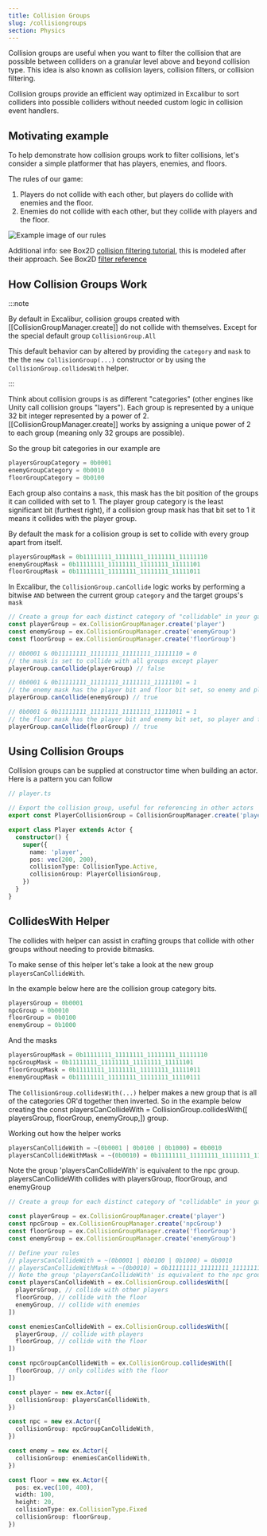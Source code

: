 ```yaml
---
title: Collision Groups
slug: /collisiongroups
section: Physics
---
```


Collision groups are useful when you want to filter the collision that are possible between colliders
on a granular level above and beyond collision type. This idea is also known as collision layers, collision filters, or collision filtering.

Collision groups provide an efficient way optimized in Excalibur to sort colliders into possible colliders without needed custom logic in collision event handlers.

## Motivating example

To help demonstrate how collision groups work to filter collisions, let's consider a simple platformer that has players, enemies, and floors.

The rules of our game:

1. Players do not collide with each other, but players do collide with enemies and the floor.
2. Enemies do not collide with each other, but they collide with players and the floor.

![Example image of our rules](collision-filtering.jpg)

Additional info: see Box2D [collision filtering tutorial](https://www.iforce2d.net/b2dtut/collision-filtering), this is modeled after their approach. See Box2D [filter reference](https://box2d.org/documentation/structb2_filter.html)

## How Collision Groups Work

:::note

By default in Excalibur, collision groups created with [[CollisionGroupManager.create]] do not collide with themselves. Except for the special default group `CollisionGroup.All`

This default behavior can by altered by providing the `category` and `mask` to the the `new CollisionGroup(...)` constructor or by using the `CollisionGroup.collidesWith` helper.

:::

Think about collision groups is as different "categories" (other engines like Unity call collision groups "layers"). Each group is represented by a unique 32 bit integer represented by a power of 2. [[CollisionGroupManager.create]] works by assigning a unique power of 2 to each group (meaning only 32 groups are possible).

So the group bit categories in our example are

```typescript
playersGroupCategory = 0b0001
enemyGroupCategory = 0b0010
floorGroupCategory = 0b0100
```

Each group also contains a `mask`, this mask has the bit position of the groups it can collided with set to 1. The player group category is the least significant bit (furthest right), if a collision group mask has that bit set to 1 it means it collides with the player group.

By default the mask for a collision group is set to collide with every group apart from itself.

```typescript
playersGroupMask = 0b11111111_11111111_11111111_11111110
enemyGroupMask = 0b11111111_11111111_11111111_11111101
floorGroupMask = 0b11111111_11111111_11111111_11111011
```

In Excalibur, the `CollisionGroup.canCollide` logic works by performing a bitwise `AND` between the current group `category` and the target groups's `mask`

```typescript
// Create a group for each distinct category of "collidable" in your game
const playerGroup = ex.CollisionGroupManager.create('player')
const enemyGroup = ex.CollisionGroupManager.create('enemyGroup')
const floorGroup = ex.CollisionGroupManager.create('floorGroup')

// 0b0001 & 0b11111111_11111111_11111111_11111110 = 0
// the mask is set to collide with all groups except player
playerGroup.canCollide(playerGroup) // false

// 0b0001 & 0b11111111_11111111_11111111_11111101 = 1
// the enemy mask has the player bit and floor bit set, so enemy and player can collide
playerGroup.canCollide(enemyGroup) // true

// 0b0001 & 0b11111111_11111111_11111111_11111011 = 1
// the floor mask has the player bit and enemy bit set, so player and floor can collide
playerGroup.canCollide(floorGroup) // true
```

## Using Collision Groups

Collision groups can be supplied at constructor time when building an actor. Here is a pattern you can follow

```typescript
// player.ts

// Export the collision group, useful for referencing in other actors
export const PlayerCollisionGroup = CollisionGroupManager.create('player')

export class Player extends Actor {
  constructor() {
    super({
      name: 'player',
      pos: vec(200, 200),
      collisionType: CollisionType.Active,
      collisionGroup: PlayerCollisionGroup,
    })
  }
}
```

## CollidesWith Helper

The collides with helper can assist in crafting groups that collide with other groups without needing to provide bitmasks.

To make sense of this helper let's take a look at the new group `playersCanCollideWith`.

In the example below here are the collision group category bits.

```typescript
playersGroup = 0b0001
npcGroup = 0b0010
floorGroup = 0b0100
enemyGroup = 0b1000
```

And the masks

```typescript
playersGroupMask = 0b11111111_11111111_11111111_11111110
npcGroupMask = 0b11111111_11111111_11111111_11111101
floorGroupMask = 0b11111111_11111111_11111111_11111011
enemyGroupMask = 0b11111111_11111111_11111111_11110111
```

The `CollisionGroup.collidesWith(...)` helper makes a new group that is all of the categories OR'd together then inverted. So in the example below creating the const playersCanCollideWith = CollisionGroup.collidesWith([ playersGroup, floorGroup, enemyGroup,]) group.

Working out how the helper works

```typescript
playersCanCollideWith = ~(0b0001 | 0b0100 | 0b1000) = 0b0010
playersCanCollideWithMask = ~(0b0010) = 0b11111111_11111111_11111111_11111101
```

Note the group 'playersCanCollideWith' is equivalent to the npc group. playersCanCollideWith collides with playersGroup, floorGroup, and enemyGroup

```typescript
// Create a group for each distinct category of "collidable" in your game

const playerGroup = ex.CollisionGroupManager.create('player')
const npcGroup = ex.CollisionGroupManager.create('npcGroup')
const floorGroup = ex.CollisionGroupManager.create('floorGroup')
const enemyGroup = ex.CollisionGroupManager.create('enemyGroup')

// Define your rules
// playersCanCollideWith = ~(0b0001 | 0b0100 | 0b1000) = 0b0010
// playersCanCollideWithMask = ~(0b0010) = 0b11111111_11111111_11111111_11111101
// Note the group 'playersCanCollideWith' is equivalent to the npc group. playersCanCollideWith collides with playersGroup, floorGroup, and enemyGroup
const playersCanCollideWith = ex.CollisionGroup.collidesWith([
  playersGroup, // collide with other players
  floorGroup, // collide with the floor
  enemyGroup, // collide with enemies
])

const enemiesCanCollideWith = ex.CollisionGroup.collidesWith([
  playerGroup, // collide with players
  floorGroup, // collide with the floor
])

const npcGroupCanCollideWith = ex.CollisionGroup.collidesWith([
  floorGroup, // only collides with the floor
])

const player = new ex.Actor({
  collisionGroup: playersCanCollideWith,
})

const npc = new ex.Actor({
  collisionGroup: npcGroupCanCollideWith,
})

const enemy = new ex.Actor({
  collisionGroup: enemiesCanCollideWith,
})

const floor = new ex.Actor({
  pos: ex.vec(100, 400),
  width: 100,
  height: 20,
  collisionType: ex.CollisionType.Fixed
  collisionGroup: floorGroup,
})
```
